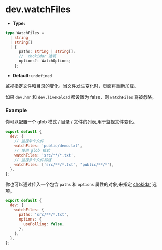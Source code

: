 # dev.watchFiles

- **Type:**

```ts
type WatchFiles =
  | string
  | string[]
  | {
      paths: string | string[];
      //  chokidar 选项
      options?: WatchOptions;
    };
```

- **Default:** `undefined`

监视指定文件和目录的变化。当文件发生变化时，页面将重新加载。

如果 `dev.hmr` 和 `dev.liveReload` 都设置为 false，则 `watchFiles` 将被忽略。

### Example

你可以配置一个 glob 模式 / 目录 / 文件的列表,用于监视文件变化。

```js
export default {
  dev: {
    // 监视单个文件
    watchFiles: 'public/demo.txt',
    // 使用 glob 模式
    watchFiles: 'src/**/*.txt',
    // 监视多个文件路径
    watchFiles: ['src/**/*.txt', 'public/**/*'],
  },
};
```

你也可以通过传入一个包含 `paths` 和 `options` 属性的对象,来指定 [chokidar](https://github.com/paulmillr/chokidar#api) 选项。

```js
export default {
  dev: {
    watchFiles: {
      paths: 'src/**/*.txt',
      options: {
        usePolling: false,
      },
    },
  },
};
```
